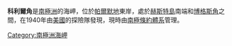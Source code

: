 {{coord|70|10|S|61|54|W|source:GNIS|display=title}}

'''科利爾角'''是[[南極洲|南極洲]]的海岬，位於[[帕爾默地|帕爾默地]]東岸，處於[[赫斯特島|赫斯特島]]南端和[[博格斯角|博格斯角]]之間，在1940年由[[美國|美國]]的探險隊發現，現時由[[南極條約體系|南極條約體系]]管理。

{{Antarctica-geo-stub}}
[[Category:南極洲海岬|Category:南極洲海岬]]